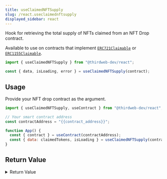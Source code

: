 ```yaml
---
title: useClaimedNFTSupply
slug: /react.useclaimednftsupply
displayed_sidebar: react
---
```


Hook for retrieving the total supply of NFTs claimed from an NFT Drop contract.

Available to use on contracts that implement [`ERC721Claimable`](/solidity/extensions/erc721claimable)
or [`ERC1155Claimable`](/solidity/extensions/erc1155claimable).

```jsx
import { useClaimedNFTSupply } from "@thirdweb-dev/react";

const { data, isLoading, error } = useClaimedNFTSupply(contract);
```

## Usage

Provide your NFT drop contract as the argument.

```jsx
import { useClaimedNFTSupply, useContract } from "@thirdweb-dev/react";

// Your smart contract address
const contractAddress = "{{contract_address}}";

function App() {
  const { contract } = useContract(contractAddress);
  const { data: claimedTokens, isLoading } = useClaimedNFTSupply(contract);
}
```

## Return Value

<details>
  <summary>Return Value</summary>
  <div>

The hook's `data` property, once loaded, is a `BigNumber`
representing the total supply of NFTs claimed from the NFT drop contract so far.

```ts
BigNumber;
```

</div>
</details>
